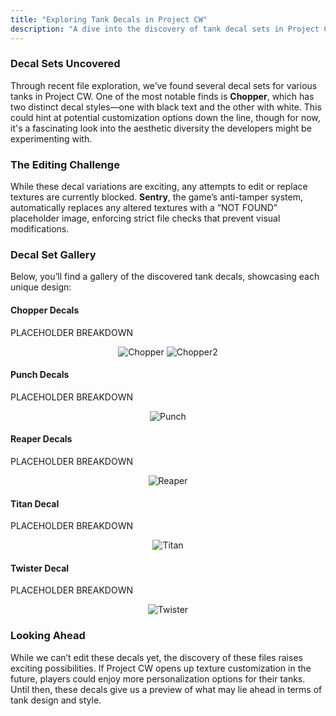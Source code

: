 ```yaml
---
title: "Exploring Tank Decals in Project CW"
description: "A dive into the discovery of tank decal sets in Project CW, including details about customization challenges."
---
```


### Decal Sets Uncovered

Through recent file exploration, we’ve found several decal sets for various tanks in Project CW. One of the most notable finds is **Chopper**, which has two distinct decal styles—one with black text and the other with white. This could hint at potential customization options down the line, though for now, it's a fascinating look into the aesthetic diversity the developers might be experimenting with.

### The Editing Challenge

While these decal variations are exciting, any attempts to edit or replace textures are currently blocked. **Sentry**, the game’s anti-tamper system, automatically replaces any altered textures with a “NOT FOUND” placeholder image, enforcing strict file checks that prevent visual modifications.

### Decal Set Gallery

Below, you’ll find a gallery of the discovered tank decals, showcasing each unique design:

#### Chopper Decals

PLACEHOLDER BREAKDOWN

<div align="center">

![Chopper](https://raw.githubusercontent.com/ThatSINEWAVE/pcw-bughunters/refs/heads/main/images/datamining/Tank%20Decals/Chopper.png)
![Chopper2](https://raw.githubusercontent.com/ThatSINEWAVE/pcw-bughunters/refs/heads/main/images/datamining/Tank%20Decals/Chopper%202.png)

</div>

#### Punch Decals

PLACEHOLDER BREAKDOWN

<div align="center">

![Punch](https://raw.githubusercontent.com/ThatSINEWAVE/pcw-bughunters/refs/heads/main/images/datamining/Tank%20Decals/Punch.png)

</div>

#### Reaper Decals

PLACEHOLDER BREAKDOWN

<div align="center">

![Reaper](https://raw.githubusercontent.com/ThatSINEWAVE/pcw-bughunters/refs/heads/main/images/datamining/Tank%20Decals/Reaper.png)

</div>

#### Titan Decal

PLACEHOLDER BREAKDOWN

<div align="center">

![Titan](https://raw.githubusercontent.com/ThatSINEWAVE/pcw-bughunters/refs/heads/main/images/datamining/Tank%20Decals/Titan.png)

</div>

#### Twister Decal

PLACEHOLDER BREAKDOWN

<div align="center">

![Twister](https://raw.githubusercontent.com/ThatSINEWAVE/pcw-bughunters/refs/heads/main/images/datamining/Tank%20Decals/Twister.png)

</div>

### Looking Ahead

While we can’t edit these decals yet, the discovery of these files raises exciting possibilities. If Project CW opens up texture customization in the future, players could enjoy more personalization options for their tanks. Until then, these decals give us a preview of what may lie ahead in terms of tank design and style.
